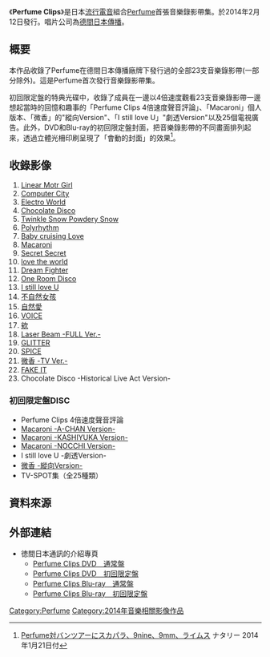 {{Pathnav|Perfume|frame=1}}
{{Infobox Album
| Name           = Perfume Clips
| Type           = DVD
| Artist         = [[Perfume_(日本音樂團體)|Perfume]]
| Released       = 2014年2月12日（DVD/Blu-ray）
| Recorded       =  
| Genre          = [[流行電音|流行電音]]
| Length         = 
| Label          = [[Tokuma_Japan_Communications|Tokuma Japan Communications]]
| Producer       = 
| Chart position = 
| Certification  = 
| Last album     = [[Perfume_WORLD_TOUR_1st|Perfume WORLD TOUR 1st]]<br />（2013年）
| This album     = '''Perfume Clips'''<br />（2014年）
| Next album     = [[Perfume_4th_Tour_in_DOME『LEVEL3』|Perfume 4th Tour in DOME『LEVEL3』]]<br />（2014年）
}}

《'''Perfume Clips'''》是日本[[流行電音|流行電音]]組合[[Perfume_(日本音樂團體)|Perfume]]首張音樂錄影帶集。於2014年2月12日發行。唱片公司為[[德間日本傳播|德間日本傳播]]。

== 概要 ==
本作品收錄了Perfume在德間日本傳播廠牌下發行過的全部23支音樂錄影帶(一部分除外)。這是Perfume首次發行音樂錄影帶集。

初回限定盤的特典光碟中，收錄了成員在一邊以4倍速度觀看23支音樂錄影帶一邊想起當時的回憶和趣事的「Perfume Clips 4倍速度聲音評論」、「Macaroni」個人版本、「微香」的"縱向Version"、「I still love U」"劇透Version"以及25個電視廣告。此外，DVD和Blu-ray的初回限定盤封面，把音樂錄影帶的不同畫面排列起來，透過立體光柵印刷呈現了「會動的封面」的效果<ref>[http://natalie.mu/music/news/108188 Perfume対バンツアーにスカパラ、9nine、9mm、ライムス] {{Wayback|url=http://natalie.mu/music/news/108188 |date=20140203073801 }} ナタリー 2014年1月21日付</ref>。

== 收錄影像 ==
#[[Perfume～Complete_Best～|Linear Motr Girl]]
#[[Perfume～Complete_Best～|Computer City]]
#[[Perfume～Complete_Best～|Electro World]]
#[[Fan_Service［sweet］|Chocolate Disco]]
#[[Fan_Service［sweet］|Twinkle Snow Powdery Snow]]
#[[Polyrhythm_(Perfume單曲)|Polyrhythm]]
#[[Baby_cruising_Love/Macaroni|Baby cruising Love]]
#[[GAME_(Perfume專輯)|Macaroni]]
#[[GAME_(Perfume專輯)|Secret Secret]]
#[[love_the_world|love the world]]
#[[Dream_Fighter|Dream Fighter]]
#[[One_Room_Disco|One Room Disco]]
#[[⊿_(Perfume專輯)|I still love U]]
#[[不自然女孩/自然愛|不自然女孩]]
#[[JPN_(Perfume專輯)|自然愛]]
#[[VOICE_(Perfume單曲)|VOICE]]
#[[欸_(Perfume單曲)|欸]]
#[[JPN_(Perfume專輯)|Laser Beam -FULL Ver.-]]
#[[SPICE_(Perfume單曲)|GLITTER]]
#[[JPN_(Perfume專輯)|SPICE]]
#[[JPN_(Perfume專輯)|微香 -TV Ver.-]]
#[[Perfume_Global_Compilation_"LOVE_THE_WORLD"|FAKE IT]]
#Chocolate Disco -Historical Live Act Version-

=== 初回限定盤DISC ===
*Perfume Clips 4倍速度聲音評論
*[[GAME_(Perfume專輯)|Macaroni -A-CHAN Version-]]
*[[GAME_(Perfume專輯)|Macaroni -KASHIYUKA Version-]]
*[[GAME_(Perfume專輯)|Macaroni -NOCCHI Version-]]
*I still love U -劇透Version-
*[[JPN_(Perfume專輯)|微香 -縱向Version-]]
*TV-SPOT集（全25種類）

== 資料來源 ==
{{Reflist}}

== 外部連結 ==
* 徳間日本通訊的介紹專頁
** [http://www.tkma.co.jp/jpop_release_detail/perfume.html?rid=4246 Perfume Clips DVD　通常盤]{{Wayback|url=http://www.tkma.co.jp/jpop_release_detail/perfume.html?rid=4246 |date=20140221230712 }}
** [http://www.tkma.co.jp/jpop_release_detail/perfume.html?rid=4244 Perfume Clips DVD　初回限定盤]{{Wayback|url=http://www.tkma.co.jp/jpop_release_detail/perfume.html?rid=4244 |date=20140221230709 }}
** [http://www.tkma.co.jp/jpop_release_detail/perfume.html?rid=4245 Perfume Clips Blu-ray　通常盤]{{Wayback|url=http://www.tkma.co.jp/jpop_release_detail/perfume.html?rid=4245 |date=20140221230818 }}
** [http://www.tkma.co.jp/jpop_release_detail/perfume.html?rid=4243 Perfume Clips Blu-ray　初回限定盤]{{Wayback|url=http://www.tkma.co.jp/jpop_release_detail/perfume.html?rid=4243 |date=20140214003117 }}

{{Perfume}}

[[Category:Perfume|Category:Perfume]]
[[Category:2014年音樂相關影像作品|Category:2014年音樂相關影像作品]]